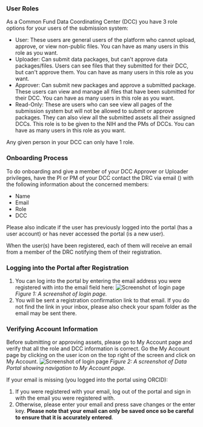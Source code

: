 
### User Roles

As a Common Fund Data Coordinating Center (DCC) you have 3 role options for your users of the submission system:

- User: These users are general users of the platform who cannot upload, approve, or view non-public files. You can have as many users in this role as you want.
- Uploader: Can submit data packages, but can't approve data packages/files. Users can see files that they submitted for their DCC, but can't approve them. You can have as many users in this role as you want.
- Approver: Can submit new packages and approve a submitted package. These users can view and manage all files that have been submitted for their DCC. You can have as many users in this role as you want.
- Read-Only: These are users who can see view all pages of the submission system but will not be allowed to submit or approve packages. They can also view all the submitted assets all their assigned DCCs. This role is to be given to the NIH and the PMs of DCCs. You can have as many users in this role as you want.

Any given person in your DCC can only have 1 role. 



### Onboarding Process
To do onboarding and give a member of your DCC Approver or Uploader privileges, have the PI or PM of your DCC contact the DRC via email (<MailToLink email="help@cfde.cloud" color='secondary' />) with the following information about the concerned members: 
- Name
- Email
- Role
- DCC 

Please also indicate if the user has previously logged into the portal (has a user account) or has never accessed the portal (is a new user). 

When the user(s) have been registered, each of them will receive an email from a member of the DRC notifying them of their registration.  



### Logging into the Portal after Registration
1. You can log into the portal by entering the email address you were registered with into the email field here: 
    ![Screenshot of login page](/img/submission_system/onboarding_email.png)
    *Figure 1: A screenshot of login page.*
2. You will be sent a registration confirmation link to that email. If you do not find the link in your inbox, please also check your spam folder as the email may be sent there. 




### Verifying Account Information
Before submitting or approving assets, please go to My Account page and verify that all the role and DCC information is correct. 
Go the My Account page by clicking on the user icon on the top right of the screen and click on My Account. 
![Screenshot of login page](/img/submission_system/FAQ_myaccount_1.png)
*Figure 2: A screenshot of Data Portal showing navigation to My Account page.* 

If your email is missing (you logged into the portal using ORCID): 
1. If you were registered with your email, log out of the portal and sign in with the email you were registered with. 
2. Otherwise, please enter your email and press save changes or the enter key. **Please note that your email can only be saved once so be careful to ensure that it is accurately entered**.